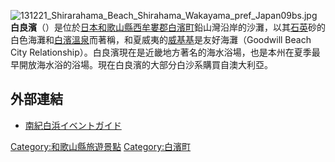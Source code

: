[[File:131221_Shirarahama_Beach_Shirahama_Wakayama_pref_Japan09bs.jpg|thumb]]
'''白良濱'''（{{lang-ja|白良浜，しららはま}}）是位於[[日本|日本]][[和歌山縣|和歌山縣]][[西牟婁郡|西牟婁郡]][[白濱町|白濱町]]鉛山灣沿岸的沙灘，以其[[石英|石英]]砂的白色海灘和[[南紀白濱溫泉|白濱溫泉]]而著稱，和夏威夷的[[威基基|威基基]]是友好海灘（Goodwill Beach City Relationship）。白良濱現在是近畿地方著名的海水浴場，也是本州在夏季最早開放海水浴的浴場。現在白良濱的大部分白沙系購買自澳大利亞。
{{Commonscat|Shirarahama Beach}}
== 外部連結 ==
* [http://www.nanki-shirahama.com/index.php 南紀白浜イベントガイド] {{Wayback|url=http://www.nanki-shirahama.com/index.php |date=20210207001657 }}
{{coord|33|40|58.50|N|135|20|37.51|E|region:JP|display=title}}

[[Category:和歌山縣旅遊景點|Category:和歌山縣旅遊景點]]
[[Category:白濱町|Category:白濱町]]